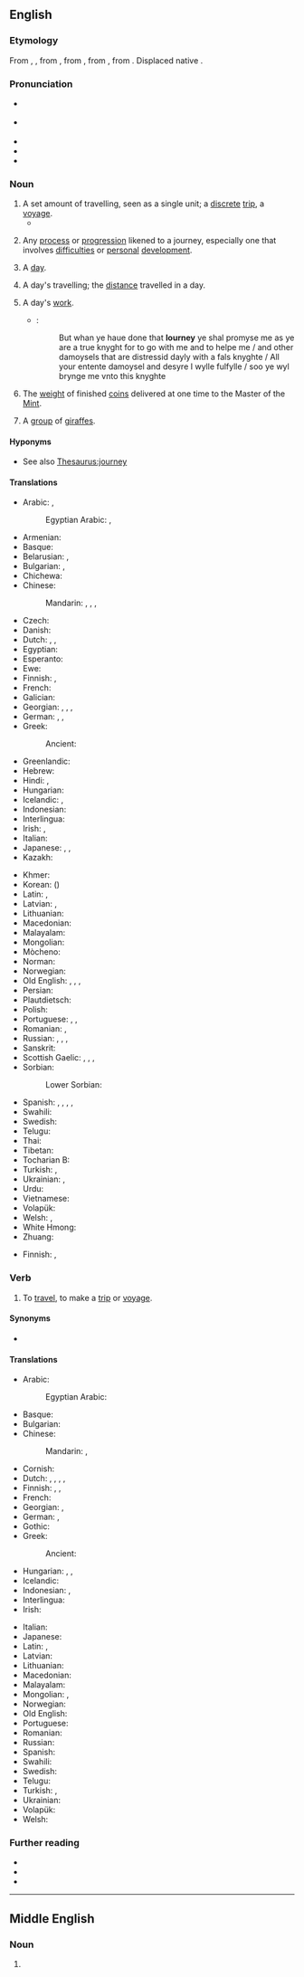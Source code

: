 {{also|Journey}}
==English==
{{wikipedia}}

===Etymology===
From {{inh|en|enm|journe}}, {{m|enm|jorney}}, from {{der|en|fro|jornee}}, from {{der|en|ML.|diurnata||a day's work, a day's journey, a fixed day, a day}}, from {{der|en|la|diurnus||daily}}, from {{m|la|diēs||day}}. Displaced native {{m|en|reys}}.

===Pronunciation===
* {{a|GenAm}} {{IPA|en|/ˈd͡ʒɝni/}}
* {{a|RP}} {{IPA|en|/ˈd͡ʒɜːni/}}
* {{audio|en|en-us-journey.ogg|Audio (US)}}
* {{audio|en|En-uk-a journey.ogg|Audio (UK)}}
* {{rhymes|en|ɜː(ɹ)ni}}

===Noun===
{{en-noun}}

# A set amount of travelling, seen as a single unit; a [[discrete]] [[trip]], a [[voyage]].
#* {{quote-journal|en|year=2012|month=March-April|author=[[w:Terry Sejnowski|Terrence J. Sejnowski]]
|volume=100|issue=2|page=171|magazine={{w|American Scientist}}
|title=[http://www.americanscientist.org/bookshelf/pub/well-connected-brains Well-connected Brains]
|passage=Creating a complete map of the human connectome would therefore be a monumental milestone but not the end of the '''journey''' to understanding how our brains work.}}
# {{lb|en|metaphorical}} Any [[process]] or [[progression]] likened to a journey, especially one that involves [[difficulty|difficulties]] or [[personal]] [[development]].
#: {{ux|en|the '''journey''' to political freedom}}
#: {{ux|en|my '''journey''' of dealing with grief}}
# {{lb|en|obsolete}} A [[day]].
# {{lb|en|obsolete}} A day's travelling; the [[distance]] travelled in a day.
# {{lb|en|obsolete}} A day's [[work]].
#* {{RQ:Mlry MrtDrthr|8.7|2|VI|vij}}:
#*: But whan ye haue done that '''Iourney''' ye shal promyse me as ye are a true knyght for to go with me and to helpe me / and other damoysels that are distressid dayly with a fals knyghte / All your entente damoysel and desyre I wylle fulfylle / soo ye wyl brynge me vnto this knyghte
# The [[weight]] of finished [[coin]]s delivered at one time to the Master of the [[mint|Mint]].
# {{lb|en|collective|colloquial}} A [[group]] of [[giraffe]]s.

====Hyponyms====
* See also [[Thesaurus:journey]]

====Translations====
{{trans-top|trip, a voyage}}
* Arabic: {{t|ar|رِحْلَة|f}}, {{t+|ar|سَفَر|m}}
*: Egyptian Arabic: {{t|arz|رحلة|f|tr=reḥla|sc=Arab}}, {{t|arz|سفرية|f|tr=safareya|sc=Arab}}
* Armenian: {{t|hy|ուղեւորություն}}
* Basque: {{t+|eu|bidaia}}
* Belarusian: {{t|be|пае́здка|f}}, {{t|be|падаро́жжа|n}}
* Bulgarian: {{t+|bg|пътуване|n}}, {{t+|bg|пътешествие|n}}
* Chichewa: {{t|ny|ulendo}}
* Chinese:
*: Mandarin: {{t+|cmn|旅游|tr=lǚyóu|sc=Hani}}, {{t+|cmn|旅行|tr=lǚxíng|sc=Hani}}, {{t+|cmn|旅途|tr=lǚtú|sc=Hani}}, {{t+|cmn|旅程|tr=lǚchéng|sc=Hani}}
* Czech: {{t+|cs|cesta|f}}
* Danish: {{t+|da|rejse}}
* Dutch: {{t+|nl|trip|f}}, {{t+|nl|trektocht|f}}, {{t+|nl|reis|f}}
* Egyptian: {{t-egy|nmtt|h=n:nm*m-t*t:D54|f}}
* Esperanto: {{t+|eo|vojaĝo}}
* Ewe: {{t|ee|azɔlizɔzɔ}}
* Finnish: {{t+|fi|matka}}, {{t+|fi|reissu}}
* French: {{t+|fr|voyage|m}}
* Galician: {{t|gl|viaxe|f}}
* Georgian: {{t|ka|მგზავრობა}}, {{t|ka|მოგზაურობა}}, {{t|ka|ტური}}, {{t|ka|ვოიაჟი}}
* German: {{t+|de|Reise|f}}, {{t+|de|Tour|f}}, {{t+|de|Fahrt|f}}
* Greek: {{t+|el|ταξίδι|n}}
*: Ancient: {{t|grc|πορεία|f}}
* Greenlandic: {{t|kl|angalaneq}}
* Hebrew: {{t|he|מסע|m|tr=masa}}
* Hindi: {{t+|hi|यात्रा|f}}, {{t+|hi|सफ़र|m}}
* Hungarian: {{t+|hu|utazás}}
* Icelandic: {{t+|is|leiðangur}}, {{t+|is|ferð}}
* Indonesian: {{t+|id|jalan|alt=perjalanan}}
* Interlingua: {{t+|ia|viage}}
* Irish: {{t+|ga|aistear|m|f}}, {{t|ga|slí|f}}
* Italian: {{t+|it|viaggio}}
* Japanese: {{t+|ja|旅行|tr=りょこう, ryokō}}, {{t+|ja|旅|tr=[[たび]], tabi}}, {{t|ja|ツアー|tr=tsuā}}
* Kazakh: {{t+|kk|сапар}}
{{trans-mid}}
* Khmer: {{t+|km|ដំណើរ|tr=dɑmnaə|sc=Khmr}}
* Korean: {{t+|ko|여행}} ({{t+|ko|旅行}})
* Latin: {{t+|la|iter|n}}, {{t|la|cursus|m}}
* Latvian: {{t|lv|brauciens|m}}, {{t|lv|ceļojums|m}}
* Lithuanian: {{t+|lt|kelionė|f}}
* Macedonian: {{t|mk|пату́вање|n}}
* Malayalam: {{t+|ml|യാത്ര}}
* Mongolian: {{t+|mn|аялал}}
* Mòcheno: {{t|mhn|roas|f}}
* Norman: {{t|nrf|viage|m}} {{qualifier|Jersey}}
* Norwegian: {{t+|no|reise}}
* Old English: {{t|ang|sīþ|m}}, {{t|ang|faru|f}}, {{t|ang|fær|n}}, {{t|ang|færeld|n}}
* Persian: {{t+|fa|سفر|tr=safar|sc=fa-Arab}}
* Plautdietsch: {{t|pdt|Reis|f}}
* Polish: {{t+|pl|podróż|f}}
* Portuguese: {{t+|pt|jornada|f}}, {{t+|pt|viagem|f}}, {{t+|pt|percurso|m}}
* Romanian: {{t+|ro|voiaj|n}}, {{t+|ro|călătorie|f}}
* Russian: {{t+|ru|путеше́ствие|n}}, {{t+|ru|пое́здка|f}}, {{t+|ru|турне́|n|tr=turnɛ́}}, {{t+|ru|воя́ж|m}}
* Sanskrit: {{t+|sa|यात्रा}}
* Scottish Gaelic: {{t|gd|slighe|f}}, {{t|gd|cuairt|f}}, {{t|gd|turas|m}}, {{t|gd|taisteal|m}}
* Sorbian:
*: Lower Sorbian: {{t|dsb|jězd|m}}
* Spanish: {{t+|es|viaje|m}}, {{t+|es|jornada}}, {{t|es|viajata}}, {{t+|es|trayecto|m}}, {{t+|es|singladura|f}} {{qualifier|nautical day}}
* Swahili: {{t+|sw|safari}}
* Swedish: {{t+|sv|resa|c}}
* Telugu: {{t+|te|ప్రయాణము}}
* Thai: {{t+|th|การเดินทาง}}
* Tibetan: {{t|bo|འགྲུལ་བཞུད}}
* Tocharian B: {{t|txb|yalñe}}
* Turkish: {{t+|tr|yolculuk}}, {{t+|tr|gezi}}
* Ukrainian: {{t|uk|пої́здка|f}}, {{t|uk|по́дорож|f}}
* Urdu: {{t|ur|سفر|m|tr=safar}}
* Vietnamese: {{t+|vi|hành trình|alt=cuộc hành trình}}
* Volapük: {{t+|vo|täv}}
* Welsh: {{t+|cy|taith|f}}, {{t+|cy|siwrnai|f}}
* White Hmong: {{t|mww|tawm rooj}}
* Zhuang: {{t-needed|za}}
{{trans-bottom}}

{{trans-top|process or progression likened to a journey}}
* Finnish: {{t+|fi|matka}}, {{t+|fi|kulku}}
{{trans-mid}}
{{trans-bottom}}

===Verb===
{{en-verb}}

# To [[travel]], to make a [[trip]] or [[voyage]].

====Synonyms====
* {{l|en|wayfare}}

====Translations====
{{trans-top|to travel, to make a trip or voyage}}
* Arabic:
*: Egyptian Arabic: {{t|arz|سافر|tr=sāfir}}
* Basque: {{t+|eu|bidaiatu}}
* Bulgarian: {{t+|bg|пътувам}}
* Chinese:
*: Mandarin: {{t+|cmn|旅游|tr=lǚyóu|sc=Hani}}, {{t+|cmn|旅行|tr=lǚxíng|sc=Hani}}
* Cornish: {{t|kw|viajya}}
* Dutch: {{t+|nl|trekken}}, {{t|nl|op trektocht gaan}}, {{t+|nl|rondtrekken}}, {{t+|nl|reizen}}, {{t+|nl|rondreizen}}
* Finnish: {{t+|fi|matkustaa}}, {{t+|fi|matkata}}, {{t+|fi|kulkea}}
* French: {{t+|fr|voyager}}
* Georgian: {{t|ka|მგზავრობა}}, {{t|ka|მოგზაურობა}}
* German: {{t+|de|reisen}}, {{t+|de|verreisen}}
* Gothic: {{t|got|𐍅𐍂𐌰𐍄𐍉𐌽}}
* Greek: {{t+|el|ταξιδεύω}}
*: Ancient: {{t|grc|πορεύομαι}}
* Hungarian: {{t+|hu|utazik}}, {{t+|hu|beutazik}}, {{t+|hu|bejár}}
* Icelandic: {{t+|is|ferðast}}
* Indonesian: {{t-check|id|[[laku|melakukan]] [[jalan|perjalanan]]}} <!-- was "[[laku|melakukan]] [[jalan|perjalanan]]" - assumed sum-of-parts; if an idiom, remove the wikilinks to the individual words -->, {{t+check|id|pergi|alt=bepergian}} <!-- was "[[pergi|bepergian]]" - assumed inflected form or vocalised spelling; please verify if linking is acceptable. see [[User:Kephir/gadgets/xte#Translation_fixing]] -->
* Interlingua: {{t+|ia|viagiar}}
* Irish: {{t|ga|eachtraigh}}
{{trans-mid}}
* Italian: {{t+|it|viaggiare}}
* Japanese: {{t+|ja|旅|tr=[[たび]]する, tabi-suru|alt=旅する|sc=Jpan}}
* Latin: {{t|la|vio}}, {{t|la|[[iter]] [[faciō]]}}
* Latvian: {{t+|lv|ceļot}}
* Lithuanian: {{t|lt|keliauti}}
* Macedonian: {{t|mk|па́тува}}
* Malayalam: {{t+|ml|സഞ്ചാരം}}
* Mongolian: {{t+|mn|аялах}}, {{t+|mn|аян}}
* Norwegian: {{t+|no|reise}}
* Old English: {{t|ang|sīþian}}
* Portuguese: {{t+|pt|viajar}}
* Romanian: {{t+|ro|călători}}
* Russian: {{t+|ru|путеше́ствовать}}
* Spanish: {{t+|es|viajar}}
* Swahili: {{t|sw|safiri}}
* Swedish: {{t+|sv|resa}}
* Telugu: {{t+|te|ప్రయాణించు}}
* Turkish: {{t+|tr|yolculuk etmek}}, {{t+|tr|gezmek}}
* Ukrainian: {{t|uk|подорожувати}}
* Volapük: {{t+|vo|tävön}}
* Welsh: {{t+|cy|teithio}}
{{trans-bottom}}

===Further reading===
* {{R:Webster 1913}}
* {{R:Century 1911}}
* {{R:OneLook}}

----

==Middle English==

===Noun===
{{head|enm|noun}}

# {{alt form|enm|journe}}